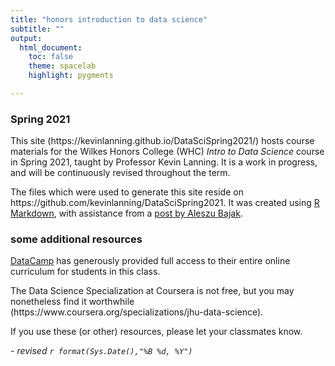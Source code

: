 ```yaml
---
title: "honors introduction to data science"
subtitle: ""
output:
  html_document:
    toc: false
    theme: spacelab 
    highlight: pygments

---
```

### Spring 2021

This site (https://kevinlanning.github.io/DataSciSpring2021/) hosts course materials for the Wilkes Honors College (WHC) *Intro to Data Science* course in Spring 2021, taught by Professor Kevin Lanning. It is a work in progress, and will be continuously revised throughout the term.

The files which were used to generate this site reside on https://github.com/kevinlanning/DataSciSpring2021. It was created using [R Markdown](http://rmarkdown.rstudio.com/), with assistance from a [post by Aleszu Bajak](http://www.storybench.org/convert-google-doc-rmarkdown-publish-github-pages/).

### some additional resources

[DataCamp](https://www.datacamp.com/) has generously provided full access to their entire online curriculum for students in this class.   

The Data Science Specialization at Coursera is not free, but you may nonetheless find it worthwhile   (https://www.coursera.org/specializations/jhu-data-science).

If you use these (or other) resources, please let your classmates know.

\- *revised `r format(Sys.Date(),"%B %d, %Y")`*

